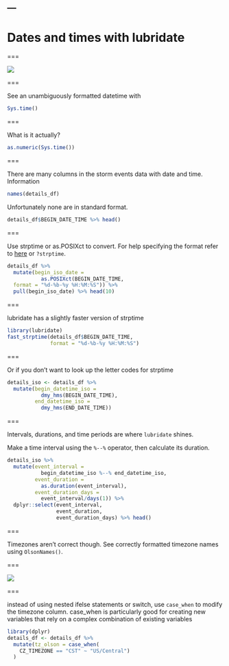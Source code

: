 ---
---

# Dates and times with lubridate

===

![](https://imgs.xkcd.com/comics/iso_8601.png)

===

See an unambiguously formatted datetime with

```r
Sys.time()
```

===

What is it actually?

```r
as.numeric(Sys.time())
```

===

There are many columns in the storm events data with date and time. Information

```r
names(details_df)
```

Unfortunately none are in standard format.

```r
details_df$BEGIN_DATE_TIME %>% head()
```


===

Use strptime or as.POSIXct to convert. For help specifying the format refer to [here](http://strftime.org/) or `?strptime`.

```r
details_df %>%
  mutate(begin_iso_date = 
           as.POSIXct(BEGIN_DATE_TIME, 
  format = "%d-%b-%y %H:%M:%S")) %>%
  pull(begin_iso_date) %>% head(10)
```

===

lubridate has a slightly faster version of strptime

```r
library(lubridate)
fast_strptime(details_df$BEGIN_DATE_TIME, 
              format = "%d-%b-%y %H:%M:%S")
```

===

Or if you don't want to look up the letter codes for strptime

```r
details_iso <- details_df %>% 
  mutate(begin_datetime_iso = 
           dmy_hms(BEGIN_DATE_TIME),
         end_datetime_iso = 
           dmy_hms(END_DATE_TIME)) 
```

===

Intervals, durations, and time periods are where `lubridate` shines. 

Make a time interval using the `%--%` operator, then calculate its duration.

```r
details_iso %>%
  mutate(event_interval = 
           begin_datetime_iso %--% end_datetime_iso,
         event_duration = 
           as.duration(event_interval),
         event_duration_days = 
           event_interval/days(1)) %>%
  dplyr::select(event_interval, 
                event_duration, 
                event_duration_days) %>% head() 
```

===

Timezones aren't correct though. See correctly formatted timezone names using `OlsonNames()`.

===

![](https://imgs.xkcd.com/comics/supervillain_plan.png)

===

instead of using nested ifelse statements or switch, use `case_when` to modify the timezone column.
case_when is particularly good for creating new variables that rely on a complex combination of 
existing variables

```r
library(dplyr)
details_df <- details_df %>%
  mutate(tz_olson = case_when(
    CZ_TIMEZONE == "CST" ~ "US/Central")
  )

```

